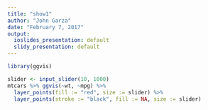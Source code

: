 ---
title: "show1"
author: "John Garza"
date: "February 7, 2017"
output:
  ioslides_presentation: default
  slidy_presentation: default
---

```{r setup, include=FALSE}
library(ggvis)
```

```{r echo = TRUE, message = FALSE}
slider <- input_slider(10, 1000)
mtcars %>% ggvis(~wt, ~mpg) %>%
  layer_points(fill := "red", size := slider) %>%
  layer_points(stroke := "black", fill := NA, size := slider)
```
